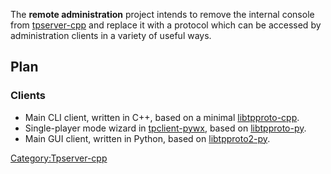 The '''remote administration''' project intends to remove the internal console from [[tpserver-cpp]] and replace it with a protocol which can be accessed by administration clients in a variety of useful ways.

==Plan==

===Clients===

* Main CLI client, written in C++, based on a minimal [[libtpproto-cpp]].
* Single-player mode wizard in [[tpclient-pywx]], based on [[libtpproto-py]].
* Main GUI client, written in Python, based on [[libtpproto2-py]].

[[Category:Tpserver-cpp]]